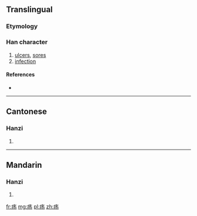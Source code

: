 {{also|瘍}}
==Translingual==

===Etymology===
{{Han simp|瘍|f=昜|t=丿丿𠄎}}

===Han character===
{{Han char|rn=104|rad=疒|as=04|sn=9|four=|canj=大弓尸竹 (KNSH)}}

# [[ulcers]], [[sores]]
# [[infection]]

====References====
* {{Han ref|kx=0769.221|hdz=42661.050|uh=75A1|ud=30113}}

----

==Cantonese==

===Hanzi===
{{yue-hanzi|jyut=|y=yeung4|tra=瘍}}

# {{defn|lang=yue|sort=疒04}}

----

==Mandarin==

===Hanzi===
{{cmn-hanzi|tra=瘍|pin=[[yáng]] ([[yang2]])|wg=yang<sup>2</sup>}}

# {{defn|lang=cmn|sort=疒04}}

[[fr:疡]]
[[mg:疡]]
[[pl:疡]]
[[zh:疡]]